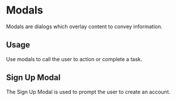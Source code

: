 
<Meta title="Design System|Modals" component={SignUpModal} />

# Modals

Modals are dialogs which overlay content to convey information.

## Usage

Use modals to call the user to action or complete a task.

## Sign Up Modal

The Sign Up Modal is used to prompt the user to create an account.

<Preview withToolbar>
  <Story name="signUp">
    <SignUpModal showModal={boolean('Show Modal', true)} />
  </Story>
</Preview>
